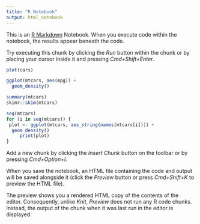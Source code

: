 ```yaml
---
title: "R Notebook"
output: html_notebook
---
```


This is an [R Markdown](http://rmarkdown.rstudio.com) Notebook. When you execute code within the notebook, the results appear beneath the code. 

Try executing this chunk by clicking the *Run* button within the chunk or by placing your cursor inside it and pressing *Cmd+Shift+Enter*. 

```r
plot(cars)
```

```r
ggplot(mtcars, aes(mpg)) +
  geom_density()
```

```r
summary(mtcars)
skimr::skim(mtcars)
```

```r
seq(mtcars)
for (i in seq(mtcars)) {
 plot <- ggplot(mtcars, aes_string(names(mtcars[i]))) +
  geom_density() 
     print(plot)
}
```

Add a new chunk by clicking the *Insert Chunk* button on the toolbar or by pressing *Cmd+Option+I*.

When you save the notebook, an HTML file containing the code and output will be saved alongside it (click the *Preview* button or press *Cmd+Shift+K* to preview the HTML file). 

The preview shows you a rendered HTML copy of the contents of the editor. Consequently, unlike *Knit*, *Preview* does not run any R code chunks. Instead, the output of the chunk when it was last run in the editor is displayed.

